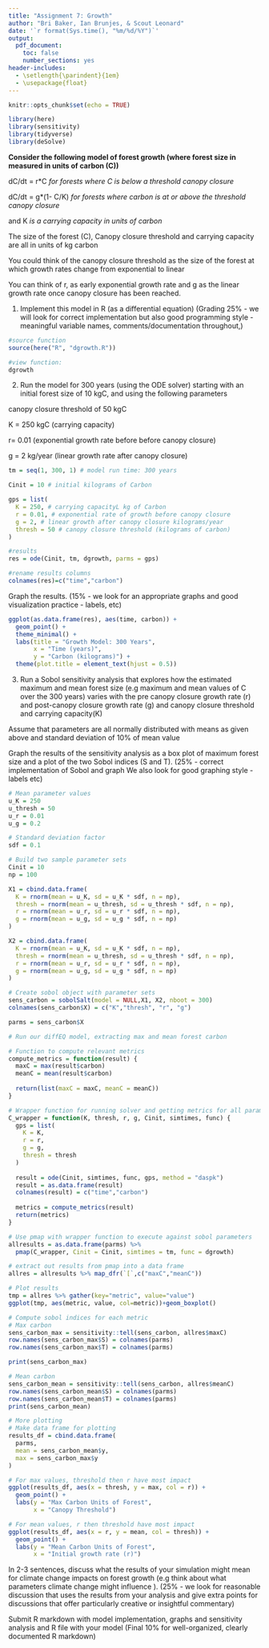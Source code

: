 ```yaml
---
title: "Assignment 7: Growth"
author: "Bri Baker, Ian Brunjes, & Scout Leonard"
date: '`r format(Sys.time(), "%m/%d/%Y")`'
output: 
  pdf_document:
    toc: false
    number_sections: yes
header-includes:
  - \setlength{\parindent}{1em}
  - \usepackage{float}
---
```


```r
knitr::opts_chunk$set(echo = TRUE)

library(here)
library(sensitivity)
library(tidyverse)
library(deSolve)
```

**Consider the following model of forest growth (where forest size in measured in units of carbon (C))**

dC/dt  = r*C  _for forests where C is below a threshold canopy closure_

dC/dt = g*(1- C/K) _for forests where carbon is  at or above the threshold canopy closure_

and K _is a carrying capacity in units of carbon_

The size of the forest (C), Canopy closure threshold and carrying capacity are all in units of kg carbon 

You could think of the canopy closure threshold as the size of the forest at which growth rates change from exponential to linear

You can think of r, as early exponential growth rate and g as the linear growth rate once canopy closure has been reached.

1. Implement this model in R (as a differential equation) (Grading 25% - we will look for correct implementation but also good programming style - meaningful variable names, comments/documentation throughout,)

```r
#source function
source(here("R", "dgrowth.R"))

#view function:
dgrowth
```

\newpage

2. Run the model for 300 years (using the ODE solver)  starting with an initial forest size of 10 kgC, and using the following parameters

canopy closure threshold of 50 kgC 

 K = 250 kgC (carrying capacity) 

 r=  0.01 (exponential growth rate before before canopy closure)

 g = 2 kg/year (linear growth rate after canopy closure)
 
```r
tm = seq(1, 300, 1) # model run time: 300 years

Cinit = 10 # initial kilograms of Carbon

gps = list(
  K = 250, # carrying capacityL kg of Carbon
  r = 0.01, # exponential rate of growth before canopy closure
  g = 2, # linear growth after canopy closure kilograms/year
  thresh = 50 # canopy closure threshold (kilograms of carbon)
)

#results
res = ode(Cinit, tm, dgrowth, parms = gps)

#rename results columns
colnames(res)=c("time","carbon")
```

Graph the results. (15% - we look for an appropriate graphs and good visualization practice - labels, etc)

```r
ggplot(as.data.frame(res), aes(time, carbon)) +
  geom_point() +
  theme_minimal() +
  labs(title = "Growth Model: 300 Years",
       x = "Time (years)",
       y = "Carbon (kilograms)") +
  theme(plot.title = element_text(hjust = 0.5))
```

\newpage

3. Run a Sobol sensitivity analysis that explores how the estimated maximum and mean forest size (e.g maximum and mean values of C over the 300 years) varies with the pre canopy closure growth rate (r) and post-canopy closure growth rate (g) and canopy closure threshold and carrying capacity(K)

Assume that parameters are all normally distributed with means as given above and standard deviation of 10% of mean value

Graph the results of the sensitivity analysis as a box plot of maximum forest size and a plot of the two Sobol indices (S and T). (25% - correct implementation of Sobol and graph We also look for good graphing style -labels etc)

```r
# Mean parameter values
u_K = 250
u_thresh = 50
u_r = 0.01
u_g = 0.2

# Standard deviation factor
sdf = 0.1

# Build two sample parameter sets
Cinit = 10
np = 100

X1 = cbind.data.frame(
  K = rnorm(mean = u_K, sd = u_K * sdf, n = np),
  thresh = rnorm(mean = u_thresh, sd = u_thresh * sdf, n = np),
  r = rnorm(mean = u_r, sd = u_r * sdf, n = np),
  g = rnorm(mean = u_g, sd = u_g * sdf, n = np)
)

X2 = cbind.data.frame(
  K = rnorm(mean = u_K, sd = u_K * sdf, n = np),
  thresh = rnorm(mean = u_thresh, sd = u_thresh * sdf, n = np),
  r = rnorm(mean = u_r, sd = u_r * sdf, n = np),
  g = rnorm(mean = u_g, sd = u_g * sdf, n = np)
)

# Create sobol object with parameter sets
sens_carbon = sobolSalt(model = NULL,X1, X2, nboot = 300)
colnames(sens_carbon$X) = c("K","thresh", "r", "g")

parms = sens_carbon$X
```

```r
# Run our diffEQ model, extracting max and mean forest carbon

# Function to compute relevant metrics
compute_metrics = function(result) {
  maxC = max(result$carbon)
  meanC = mean(result$carbon)
  
  return(list(maxC = maxC, meanC = meanC))
}

# Wrapper function for running solver and getting metrics for all params
C_wrapper = function(K, thresh, r, g, Cinit, simtimes, func) {
  gps = list(
    K = K,
    r = r,
    g = g,
    thresh = thresh
  )
  
  result = ode(Cinit, simtimes, func, gps, method = "daspk")
  result = as.data.frame(result)
  colnames(result) = c("time","carbon")
  
  metrics = compute_metrics(result)
  return(metrics)
}

# Use pmap with wrapper function to execute against sobol parameters
allresults = as.data.frame(parms) %>%
  pmap(C_wrapper, Cinit = Cinit, simtimes = tm, func = dgrowth)

# extract out results from pmap into a data frame
allres = allresults %>% map_dfr(`[`,c("maxC","meanC"))
```

```r
# Plot results
tmp = allres %>% gather(key="metric", value="value")
ggplot(tmp, aes(metric, value, col=metric))+geom_boxplot()
```

```r
# Compute sobol indices for each metric
# Max carbon
sens_carbon_max = sensitivity::tell(sens_carbon, allres$maxC)
row.names(sens_carbon_max$S) = colnames(parms)
row.names(sens_carbon_max$T) = colnames(parms)

print(sens_carbon_max)
```


```r
# Mean carbon
sens_carbon_mean = sensitivity::tell(sens_carbon, allres$meanC)
row.names(sens_carbon_mean$S) = colnames(parms)
row.names(sens_carbon_mean$T) = colnames(parms)
print(sens_carbon_mean)
```

```r
# More plotting
# Make data frame for plotting
results_df = cbind.data.frame(
  parms,
  mean = sens_carbon_mean$y,
  max = sens_carbon_max$y
)

# For max values, threshold then r have most impact
ggplot(results_df, aes(x = thresh, y = max, col = r)) +
  geom_point() +
  labs(y = "Max Carbon Units of Forest",
       x = "Canopy Threshold")

# For mean values, r then threshold have most impact
ggplot(results_df, aes(x = r, y = mean, col = thresh)) +
  geom_point() +
  labs(y = "Mean Carbon Units of Forest", 
       x = "Initial growth rate (r)")
```


In 2-3 sentences, discuss what the results of your simulation might mean for climate change impacts on forest growth (e.g think about what parameters climate change might influence ). (25% - we look for reasonable discussion that uses the results from your analysis and give extra points for discussions that offer particularly creative or insightful commentary)

Submit R markdown with model implementation, graphs and sensitivity analysis and R file with your model (Final 10% for well-organized, clearly documented R markdown)